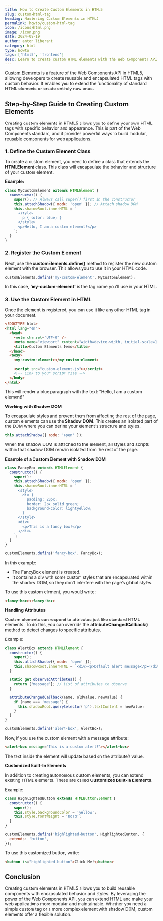 ```yaml
---
title: How to Create Custom Elements in HTML5
slug: custom-html-tag
heading: Mastering Custom Elements in HTML5
permalink: howto/custom-html-tag
icon: /icons/html.png
image: /icon.png
date: 2024-09-19
author: anton liberant
category: html
type: howto
tags: ['html5', 'frontend']
desc: Learn to create custom HTML elements with the Web Components API. Define, register, and use reusable elements with encapsulated styles for modular web development.
---
```


[Custom Elements](https://developer.mozilla.org/en-US/docs/Web/API/Web_components/Using_custom_elements)
is a feature of the Web Components API in HTML5, allowing developers to create reusable and
encapsulated HTML tags with custom behavior. It enables you to extend the functionality of standard
HTML elements or create entirely new ones.

## Step-by-Step Guide to Creating Custom Elements

Creating custom elements in HTML5 allows you to define your own HTML tags with specific behavior and
appearance. This is part of the Web Components standard, and it provides powerful ways to build
modular, reusable components for web applications.

### 1. Define the Custom Element Class

To create a custom element, you need to define a class that extends the **HTMLElement** class. This
class will encapsulate the behavior and structure of your custom element.

**Example:**

```js
class MyCustomElement extends HTMLElement {
  constructor() {
    super(); // Always call super() first in the constructor
    this.attachShadow({ mode: 'open' }); // Attach shadow DOM
    this.shadowRoot.innerHTML = `
      <style>
        p { color: blue; }
      </style>
      <p>Hello, I am a custom element!</p>
    `;
  }
}
```

### 2. Register the Custom Element

Next, use the **customElements.define()** method to register the new custom element with the
browser. This allows you to use it in your HTML code.

```js
customElements.define('my-custom-element', MyCustomElement);
```

In this case, **'my-custom-element'** is the tag name you’ll use in your HTML.

### 3. Use the Custom Element in HTML

Once the element is registered, you can use it like any other HTML tag in your document.

```html
<!DOCTYPE html>
<html lang="en">
  <head>
    <meta charset="UTF-8" />
    <meta name="viewport" content="width=device-width, initial-scale=1.0" />
    <title>Custom Elements Demo</title>
  </head>
  <body>
    <my-custom-element></my-custom-element>

    <script src="custom-element.js"></script>
    <!-- Link to your script file -->
  </body>
</html>
```

This will render a blue paragraph with the text: "Hello, I am a custom element!"

**Working with Shadow DOM**

To encapsulate styles and prevent them from affecting the rest of the page, custom elements can use
the **Shadow DOM**. This creates an isolated part of the DOM where you can define your element's
structure and styles.

```js
this.attachShadow({ mode: 'open' });
```

When the shadow DOM is attached to the element, all styles and scripts within that shadow DOM remain
isolated from the rest of the page.

**Example of a Custom Element with Shadow DOM**

```js
class FancyBox extends HTMLElement {
  constructor() {
    super();
    this.attachShadow({ mode: 'open' });
    this.shadowRoot.innerHTML = `
      <style>
        div {
          padding: 20px;
          border: 2px solid green;
          background-color: lightyellow;
        }
      </style>
      <div>
        <p>This is a fancy box!</p>
      </div>
    `;
  }
}

customElements.define('fancy-box', FancyBox);
```

In this example:

- The FancyBox element is created.
- It contains a div with some custom styles that are encapsulated within the shadow DOM, so they
  don’t interfere with the page’s global styles.

To use this custom element, you would write:

```html
<fancy-box></fancy-box>
```

**Handling Attributes**

Custom elements can respond to attributes just like standard HTML elements. To do this, you can
override the **attributeChangedCallback()** method to detect changes to specific attributes.

Example:

```js
class AlertBox extends HTMLElement {
  constructor() {
    super();
    this.attachShadow({ mode: 'open' });
    this.shadowRoot.innerHTML = `<div><p>Default alert message</p></div>`;
  }

  static get observedAttributes() {
    return ['message']; // List of attributes to observe
  }

  attributeChangedCallback(name, oldValue, newValue) {
    if (name === 'message') {
      this.shadowRoot.querySelector('p').textContent = newValue;
    }
  }
}

customElements.define('alert-box', AlertBox);
```

Now, if you use the custom element with a message attribute:

```html
<alert-box message="This is a custom alert!"></alert-box>
```

The text inside the element will update based on the attribute’s value.

**Customized Built-In Elements**

In addition to creating autonomous custom elements, you can extend existing HTML elements. These are
called **Customized Built-In Elements**.

Example:

```js
class HighlightedButton extends HTMLButtonElement {
  constructor() {
    super();
    this.style.backgroundColor = 'yellow';
    this.style.fontWeight = 'bold';
  }
}

customElements.define('highlighted-button', HighlightedButton, {
  extends: 'button',
});
```

To use this customized button, write:

```html
<button is="highlighted-button">Click Me!</button>
```

## Conclusion

Creating custom elements in HTML5 allows you to build reusable components with encapsulated behavior
and styles. By leveraging the power of the Web Components API, you can extend HTML and make your web
applications more modular and maintainable. Whether you need a simple custom tag or a more complex
element with shadow DOM, custom elements offer a flexible solution.
